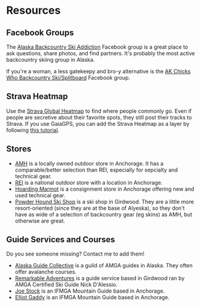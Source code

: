 # Resources

## Facebook Groups

The [Alaska Backcountry Ski Addiction](https://www.facebook.com/groups/583971298332539/)
Facebook group is a great place to ask questions, share photos, and find partners.
It's probably the most active backcountry skiing group in Alaska.

If you're a woman, a less gatekeepy and bro-y alternative is the
[AK Chicks Who Backcountry Ski/Splitboard](https://www.facebook.com/groups/316805289670797)
Facebook group.

## Strava Heatmap

Use the [Strava Global Heatmap](https://www.strava.com/maps/global-heatmap?sport=WinterLike&style=winter&terrain=true&labels=true&poi=false&cPhotos=false&gColor=orange&gOpacity=100#9.83/60.7484/-149.1691) to find where people commonly go.
Even if people are secretive about their favorite spots, they still post their tracks to Strava.
If you use GaiaGPS, you can add the Strava Heatmap as a layer
by following [this tutorial](https://gist.github.com/NickCrews/bdd7dc9d5d82003611dce0932a202644).

## Stores

- [AMH](https://www.alaskamountaineering.com/) is a locally owned outdoor store in Anchorage.
  It has a comparable/better selection than REI, especially for sepcialty and technical gear.
- [REI](https://www.rei.com/stores/anchorage.html) is a national outdoor store with a location in Anchorage.
- [Hoarding Marmot](https://www.hoardingmarmot.com/) is a consignment store in Anchorage offering new and used technical gear.
- [Powder Hound Ski Shop](https://www.powderhoundak.com/) is a ski shop in Girdwood.
  They are a little more resort-oriented (since they are at the base of Alyeska),
  so they don't have as wide of a selection of backcountry gear (eg skins)
  as AMH, but otherwise are great.

## Guide Services and Courses

Do you see someone missing? Contact me to add them!

- [Alaska Guide Collective](https://www.alaskaguidecollective.com/) is a guild of AMGA guides in Alaska.
  They often offer avalanche courses.
- [Remarkable Adventures](https://remarkableadv.com/) is a guide service based in Girdwood
  ran by AMGA Certified Ski Guide Nick D'Alessio.
- [Joe Stock](https://www.stockalpine.com/) is an IFMGA Mountain Guide based in Anchorage.
- [Elliot Gaddy](https://elliotgaddy.com/) is an IFMGA Mountain Guide based in Anchorage.
